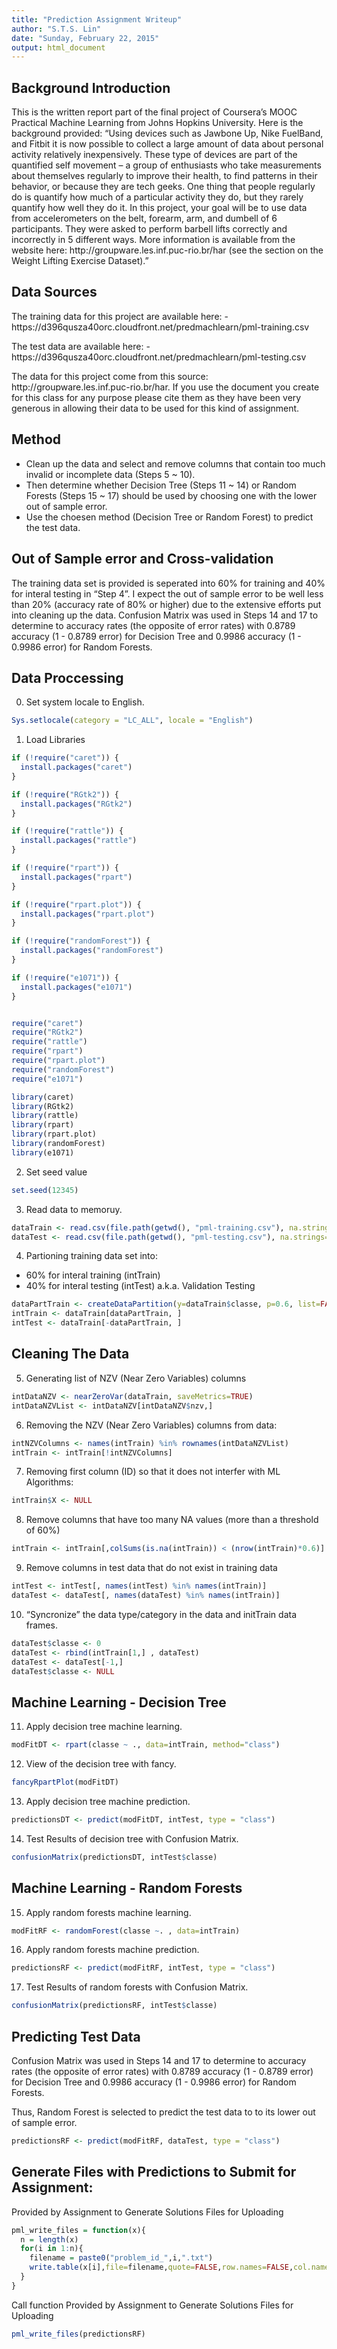 ```yaml
---
title: "Prediction Assignment Writeup"
author: "S.T.S. Lin"
date: "Sunday, February 22, 2015"
output: html_document
---
```


## Background Introduction

This is the written report part of the final project of Coursera’s MOOC Practical Machine Learning from Johns Hopkins University. Here is the background provided:
"Using devices such as Jawbone Up, Nike FuelBand, and Fitbit it is now possible to collect a large amount of data about personal activity relatively inexpensively. These type of devices are part of the quantified self movement – a group of enthusiasts who take measurements about themselves regularly to improve their health, to find patterns in their behavior, or because they are tech geeks. One thing that people regularly do is quantify how much of a particular activity they do, but they rarely quantify how well they do it. In this project, your goal will be to use data from accelerometers on the belt, forearm, arm, and dumbell of 6 participants. They were asked to perform barbell lifts correctly and incorrectly in 5 different ways. More information is available from the website here: http://groupware.les.inf.puc-rio.br/har (see the section on the Weight Lifting Exercise Dataset)."

## Data Sources 

The training data for this project are available here: 
- https://d396qusza40orc.cloudfront.net/predmachlearn/pml-training.csv

The test data are available here: 
- https://d396qusza40orc.cloudfront.net/predmachlearn/pml-testing.csv

The data for this project come from this source: http://groupware.les.inf.puc-rio.br/har. If you use the document you create for this class for any purpose please cite them as they have been very generous in allowing their data to be used for this kind of assignment. 


## Method
- Clean up the data and select and remove columns that contain too much invalid or incomplete data (Steps 5 ~ 10).
- Then determine whether Decision Tree (Steps 11 ~ 14) or Random Forests (Steps 15 ~ 17) should be used by choosing one with the lower out of sample error.
- Use the choesen method (Decision Tree or Random Forest) to predict the test data.

## Out of Sample error and Cross-validation
The training data set is provided is seperated into 60% for training and 40% for interal testing in "Step 4".
I expect the out of sample error to be well less than 20% (accuracy rate of 80% or higher) due to the extensive efforts put into cleaning up the data.
Confusion Matrix  was used in Steps 14 and 17 to determine to accuracy rates (the opposite of error rates) with 0.8789 accuracy (1 - 0.8789 error) for Decision Tree and 0.9986 accuracy (1 - 0.9986 error) for Random Forests.


## Data Proccessing

0. Set system locale to English.
```r
Sys.setlocale(category = "LC_ALL", locale = "English")
```

1. Load Libraries
```r
if (!require("caret")) {
  install.packages("caret")
}

if (!require("RGtk2")) {
  install.packages("RGtk2")
}

if (!require("rattle")) {
  install.packages("rattle")
}

if (!require("rpart")) {
  install.packages("rpart")
}

if (!require("rpart.plot")) {
  install.packages("rpart.plot")
}

if (!require("randomForest")) {
  install.packages("randomForest")
}

if (!require("e1071")) {
  install.packages("e1071")
}


require("caret")
require("RGtk2")
require("rattle")
require("rpart")
require("rpart.plot")
require("randomForest")
require("e1071")

library(caret)
library(RGtk2)
library(rattle)
library(rpart)
library(rpart.plot)
library(randomForest)
library(e1071)
```

2. Set seed value
```r
set.seed(12345)
```

3. Read data to memoruy.
```r
dataTrain <- read.csv(file.path(getwd(), "pml-training.csv"), na.strings=c("NA","#DIV/0!",""))
dataTest <- read.csv(file.path(getwd(), "pml-testing.csv"), na.strings=c("NA","#DIV/0!",""))
```

4. Partioning training data set into:
- 60% for interal training (intTrain)
- 40% for interal testing (intTest) a.k.a. Validation Testing
```r
dataPartTrain <- createDataPartition(y=dataTrain$classe, p=0.6, list=FALSE)
intTrain <- dataTrain[dataPartTrain, ]
intTest <- dataTrain[-dataPartTrain, ]
```

## Cleaning The Data

5. Generating list of NZV (Near Zero Variables) columns
```r
intDataNZV <- nearZeroVar(dataTrain, saveMetrics=TRUE)
intDataNZVList <- intDataNZV[intDataNZV$nzv,]
```

6. Removing the NZV (Near Zero Variables) columns from data:
```r
intNZVColumns <- names(intTrain) %in% rownames(intDataNZVList)
intTrain <- intTrain[!intNZVColumns]
```

7. Removing first column (ID) so that it does not interfer with ML Algorithms:
```r
intTrain$X <- NULL
```

8. Remove columns that have too many NA values (more than a threshold of 60%)
```r
intTrain <- intTrain[,colSums(is.na(intTrain)) < (nrow(intTrain)*0.6)]
```

9. Remove columns in test data that do not exist in training data
```r
intTest <- intTest[, names(intTest) %in% names(intTrain)]
dataTest <- dataTest[, names(dataTest) %in% names(intTrain)]
```

10. "Syncronize" the data type/category in the data and initTrain data frames.
```r
dataTest$classe <- 0
dataTest <- rbind(intTrain[1,] , dataTest)
dataTest <- dataTest[-1,]
dataTest$classe <- NULL
```

## Machine Learning - Decision Tree

11. Apply decision tree machine learning.
```r
modFitDT <- rpart(classe ~ ., data=intTrain, method="class")
```

12. View of the decision tree with fancy.
```r
fancyRpartPlot(modFitDT)
```

13. Apply decision tree machine prediction.
```r
predictionsDT <- predict(modFitDT, intTest, type = "class")
```

14. Test Results of decision tree with Confusion Matrix.
```r
confusionMatrix(predictionsDT, intTest$classe)
```

## Machine Learning -  Random Forests

15. Apply random forests machine learning.
```r
modFitRF <- randomForest(classe ~. , data=intTrain)
```

16. Apply random forests machine prediction.
```r
predictionsRF <- predict(modFitRF, intTest, type = "class")
```

17. Test Results of random forests with Confusion Matrix.
```r
confusionMatrix(predictionsRF, intTest$classe)
```

## Predicting Test Data

Confusion Matrix  was used in Steps 14 and 17 to determine to accuracy rates (the opposite of error rates) with 0.8789 accuracy (1 - 0.8789 error) for Decision Tree and 0.9986 accuracy (1 - 0.9986 error) for Random Forests.

Thus, Random Forest is selected to predict the test data to to its lower out of sample error.
```r
predictionsRF <- predict(modFitRF, dataTest, type = "class")
```


##  Generate Files with Predictions to Submit for Assignment:

Provided by Assignment to Generate Solutions Files for Uploading
```r
pml_write_files = function(x){
  n = length(x)
  for(i in 1:n){
    filename = paste0("problem_id_",i,".txt")
    write.table(x[i],file=filename,quote=FALSE,row.names=FALSE,col.names=FALSE)
  }
}
```

Call function Provided by Assignment to Generate Solutions Files for Uploading
```r
pml_write_files(predictionsRF)
```